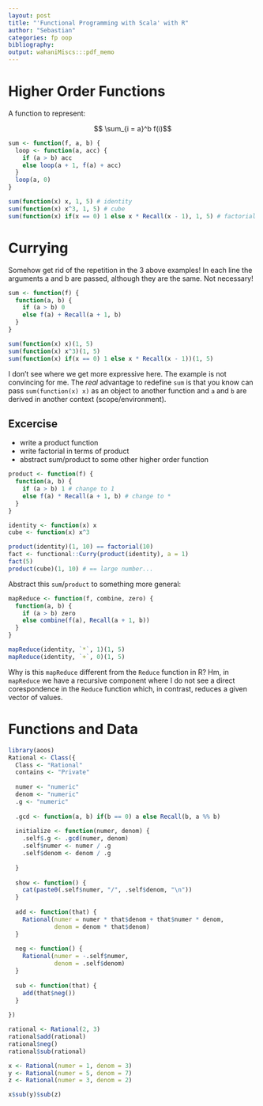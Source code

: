 ```yaml
---
layout: post
title: "'Functional Programming with Scala' with R"
author: "Sebastian"
categories: fp oop
bibliography: 
output: wahaniMiscs:::pdf_memo
---
```


# Higher Order Functions

A function to represent:

$$ \sum_{i = a}^b f(i)$$

```r
sum <- function(f, a, b) {
  loop <- function(a, acc) {
    if (a > b) acc
    else loop(a + 1, f(a) + acc)
  }
  loop(a, 0)
}

sum(function(x) x, 1, 5) # identity
sum(function(x) x^3, 1, 5) # cube
sum(function(x) if(x == 0) 1 else x * Recall(x - 1), 1, 5) # factorial
```

# Currying

Somehow get rid of the repetition in the 3 above examples! In each line the arguments a and b are passed, although they are the same. Not necessary!

```r
sum <- function(f) {
  function(a, b) {
    if (a > b) 0
    else f(a) + Recall(a + 1, b)
  }
}

sum(function(x) x)(1, 5)
sum(function(x) x^3)(1, 5)
sum(function(x) if(x == 0) 1 else x * Recall(x - 1))(1, 5)
```

I don't see where we get more expressive here. The example is not convincing for me. The *real* advantage to redefine `sum` is that you know can pass `sum(function(x) x)` as an object to another function and `a` and `b` are derived in another context (scope/environment).

## Excercise

- write a product function
- write factorial in terms of product
- abstract sum/product to some other higher order function

```r
product <- function(f) {
  function(a, b) {
    if (a > b) 1 # change to 1
    else f(a) * Recall(a + 1, b) # change to *
  }
}

identity <- function(x) x
cube <- function(x) x^3

product(identity)(1, 10) == factorial(10)
fact <- functional::Curry(product(identity), a = 1)
fact(5)
product(cube)(1, 10) # == large number...
```

Abstract this `sum`/`product` to something more general:

```r
mapReduce <- function(f, combine, zero) {
  function(a, b) {
    if (a > b) zero
    else combine(f(a), Recall(a + 1, b))
  }
}

mapReduce(identity, `*`, 1)(1, 5)
mapReduce(identity, `+`, 0)(1, 5)
```

Why is this `mapReduce` different from the `Reduce` function in R? Hm, in `mapReduce` we have a recursive component where I do not see a direct corespondence in the `Reduce` function which, in contrast, reduces a given vector of values.

# Functions and Data

```r
library(aoos)
Rational <- Class({
  Class <- "Rational"
  contains <- "Private"
  
  numer <- "numeric"
  denom <- "numeric"
  .g <- "numeric"
  
  .gcd <- function(a, b) if(b == 0) a else Recall(b, a %% b)
  
  initialize <- function(numer, denom) {
    .self$.g <- .gcd(numer, denom)
    .self$numer <- numer / .g
    .self$denom <- denom / .g
    
  }
  
  show <- function() {
    cat(paste0(.self$numer, "/", .self$denom, "\n"))
  }
  
  add <- function(that) {
    Rational(numer = numer * that$denom + that$numer * denom,
             denom = denom * that$denom)
  }
  
  neg <- function() {
    Rational(numer = -.self$numer,
             denom = .self$denom)
  }
  
  sub <- function(that) {
    add(that$neg())
  }
  
})

rational <- Rational(2, 3)
rational$add(rational)
rational$neg()
rational$sub(rational)

x <- Rational(numer = 1, denom = 3)
y <- Rational(numer = 5, denom = 7)
z <- Rational(numer = 3, denom = 2)

x$sub(y)$sub(z)

```

